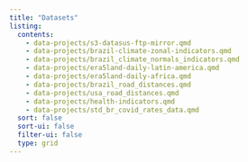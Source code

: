 ```yaml
---
title: "Datasets"
listing:
  contents:
    - data-projects/s3-datasus-ftp-mirror.qmd
    - data-projects/brazil-climate-zonal-indicators.qmd
    - data-projects/brazil_climate_normals_indicators.qmd
    - data-projects/era5land-daily-latin-america.qmd
    - data-projects/era5land-daily-africa.qmd
    - data-projects/brazil_road_distances.qmd
    - data-projects/usa_road_distances.qmd
    - data-projects/health-indicators.qmd
    - data-projects/std_br_covid_rates_data.qmd
  sort: false
  sort-ui: false
  filter-ui: false
  type: grid
---
```

